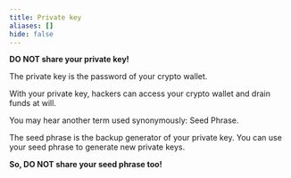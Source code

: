 ```yaml
---
title: Private key
aliases: []
hide: false
---
```




**DO NOT share your private key!**

The private key is the password of your crypto wallet.

With your private key, hackers can access your crypto wallet and drain funds at will.

You may hear another term used synonymously: Seed Phrase.

The seed phrase is the backup generator of your private key. You can use your seed phrase to generate new private keys.

**So, DO NOT share your seed phrase too!**
